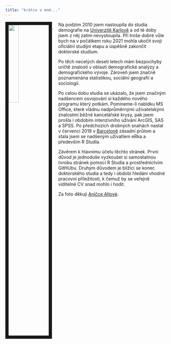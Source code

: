 ---
title: "krátce o mně..."
---
<link rel="stylesheet" href="styles.css" type="text/css">

<img src="images/jitka1.jpg" style="width:25%; border:10px solid; margin-right: 20px" align="left">

Na podzim 2010 jsem nastoupila do studia demografie na [Univerzitě Karlově](http://https://www.natur.cuni.cz/geografie/demografie-a-geodemografie) a od té doby jsem z něj zatím nevystoupila. Při troše dobré vůle bych na v počátkem roku 2021 mohla ukočit svoji oficiální studijní etapu a úspěšně zakončit doktorské studium. 

Po těch necelých deseti letech mám bezpochyby uričtě znalosti v oblasti demografické analýzy a demografického vývoje. Zároveň jsem značně poznamenána statistikou, sociální geografií a sociologií. 

Po celou dobu studia se ukázalo, že jsem značným nadšencem osvojování si každého nového programu který potkám. Pomineme-li nabídku MS Office, které vládnu nadprůměrnými uživatelskými znalostmi běžné kancelářské krysy, pak jsem prošla i obdobím intenzivního užívání ArcGIS, SAS a SPSS. Po předchozích drobných snahách nastal v červenci 2019 v [Barceloně](https://ced.uab.cat/courses/barcelona-summer-school-of-demography/) zásadní průlom a stala jsem se nadšeným uživatlem eRka a především R Studia.

Závěrem k hlavnímu účelu těchto stránek. První důvod je jednoduše vyzkoušet si samostatnou tvrobu stránek pomocí R Studia a prostřednictvím GitHUbu. Druhým důvodem je blížící se konec doktorského studia a tedy i období hledání vhodné pracovní příležitosti, k čemuž by se veřejně viditelné CV snad mohlo i hodit.

Za foto děkuji [Aničce Altové](href: https://twitter.com/boruvka_a).

